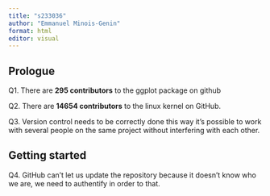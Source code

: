 ```yaml
---
title: "s233036"
author: "Emmanuel Minois-Genin"
format: html
editor: visual
---
```


## Prologue

Q1. There are **295 contributors** to the ggplot package on github

Q2. There are **14654 contributors** to the linux kernel on GitHub.

Q3. Version control needs to be correctly done this way it's possible to work with several people on the same project without interfering with each other.

## Getting started

Q4. GitHub can't let us update the repository because it doesn't know who we are, we need to authentify in order to that.
